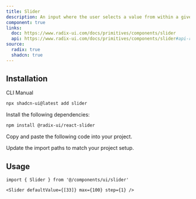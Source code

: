 ```yaml
---
title: Slider
description: An input where the user selects a value from within a given range.
component: true
links:
  doc: https://www.radix-ui.com/docs/primitives/components/slider
  api: https://www.radix-ui.com/docs/primitives/components/slider#api-reference
source:
  radix: true
  shadcn: true
---
```


<ComponentPreview name="slider-demo" peekCode wide />

## Installation

<Tabs defaultValue="cli">

<TabsList>
  <TabsTrigger value="cli">CLI</TabsTrigger>
  <TabsTrigger value="manual">Manual</TabsTrigger>
</TabsList>
<TabsContent value="cli">

```bash
npx shadcn-ui@latest add slider
```

</TabsContent>

<TabsContent value="manual">

<Steps>

<Step>Install the following dependencies:</Step>

```bash
npm install @radix-ui/react-slider
```

<Step>Copy and paste the following code into your project.</Step>

<ComponentSource name="slider" />

<Step>Update the import paths to match your project setup.</Step>

</Steps>

</TabsContent>

</Tabs>

## Usage

```tsx
import { Slider } from '@/components/ui/slider'
```

```tsx
<Slider defaultValue={[33]} max={100} step={1} />
```
